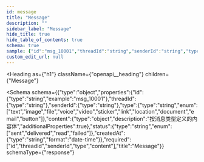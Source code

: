 ```yaml
---
id: message
title: "Message"
description: ""
sidebar_label: "Message"
hide_title: true
hide_table_of_contents: true
schema: true
sample: {"id":"msg_10001","threadId":"string","senderId":"string","type":"text","content":{},"status":"sent","createdAt":"2024-07-29T15:51:28.071Z"}
custom_edit_url: null
---
```



<Heading
  as={"h1"}
  className={"openapi__heading"}
  children={"Message"}
>
</Heading>





<Schema
  schema={{"type":"object","properties":{"id":{"type":"string","example":"msg_10001"},"threadId":{"type":"string"},"senderId":{"type":"string"},"type":{"type":"string","enum":["text","image","file","voice","video","sticker","link","location","document","email","button"]},"content":{"type":"object","description":"按消息类型定义的内容体","additionalProperties":true},"status":{"type":"string","enum":["sent","delivered","read","failed"]},"createdAt":{"type":"string","format":"date-time"}},"required":["id","threadId","senderId","type","content"],"title":"Message"}}
  schemaType={"response"}
>
  
</Schema>
            